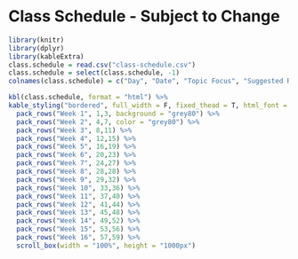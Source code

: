 # Class Schedule - Subject to Change

```r
library(knitr)
library(dplyr)
library(kableExtra)
class.schedule = read.csv("class-schedule.csv")
class.schedule = select(class.schedule, -1)
colnames(class.schedule) = c("Day", "Date", "Topic Focus", "Suggested Readings - Brady and Weil 4th ed", "Lab Unit")

kbl(class.schedule, format = "html") %>%
kable_styling("bordered", full_width = F, fixed_thead = T, html_font = "arial") %>%
  pack_rows("Week 1", 1,3, background = "grey80") %>%
  pack_rows("Week 2", 4,7, color = "grey80") %>%
  pack_rows("Week 3", 8,11) %>%
  pack_rows("Week 4", 12,15) %>%
  pack_rows("Week 5", 16,19) %>%
  pack_rows("Week 6", 20,23) %>%
  pack_rows("Week 7", 24,27) %>%
  pack_rows("Week 8", 28,28) %>%
  pack_rows("Week 9", 29,32) %>%
  pack_rows("Week 10", 33,36) %>%
  pack_rows("Week 11", 37,40) %>%
  pack_rows("Week 12", 41,44) %>%
  pack_rows("Week 13", 45,48) %>%
  pack_rows("Week 14", 49,52) %>%
  pack_rows("Week 15", 53,56) %>%
  pack_rows("Week 16", 57,59) %>%
  scroll_box(width = "100%", height = "1000px")
```
